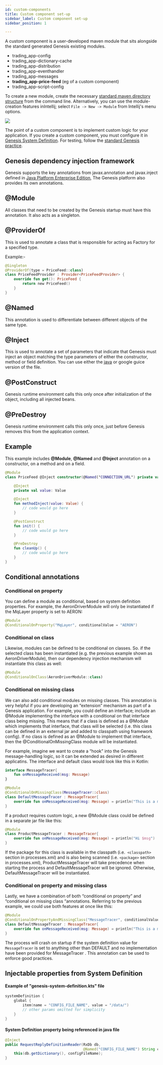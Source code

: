 ```yaml
---
id: custom-components
title: Custom component set-up
sidebar_label: Custom component set-up
sidebar_position: 1

---
```


A custom component is a user-developed maven module that sits alongside the standard generated Genesis existing modules.

- trading_app-config
- trading_app-dictionary-cache
- trading_app-distribution
- trading_app-eventhandler
- trading_app-messages
- **trading_app-price-feed**  (eg of a custom component)
- trading_app-script-config

To create a new module, create the necessary [standard maven directory structure](https://maven.apache.org/guides/introduction/introduction-to-the-standard-directory-layout.html) from the command line. Alternatively, you can use the module-creation features inIntellij;
select ```File -> New -> Module``` from Intellij's menu options.

![](/img/new-module.png)

The point of a custom component is to implement custom logic for your application. If you create a custom component, you must configure it in [Genesis System Definition](/creating-applications/configure-runtime/system-definitions/). For testing, follow the [standard Genesis practice](/managing-applications/test/integration-testing/).

## Genesis dependency injection framework

Genesis supports the key annotations from javax.annotation and javax.inject defined in [Java Platform Enterprise Edition](https://docs.oracle.com/javaee/7/index.html), The Genesis platform also provides its own annotations.

## @Module

All classes that need to be created by the Genesis startup must have this annotation. It also acts as a singleton.

## @ProviderOf

This is used to annotate a class that is responsible for acting as Factory for a specified type.

Example:-
```kotlin
@Singleton
@ProviderOf(type = PriceFeed::class)
class PriceFeedProvider : Provider<PriceFeedProvider> {
    override fun get(): PriceFeed {
        return new PriceFeed()
    }
}
```

## @Named

This annotation is used to differentiate between different objects of the same type.

## @Inject
This is used to annotate a set of parameters that indicate that Genesis must inject an object matching the type parameters of either the constructor, method or field definition. You can use either the [java](https://docs.oracle.com/javaee/6/api/javax/inject/Inject.html#:~:text=Injectable%20constructors%20are%20annotated%20with,most%20one%20constructor%20per%20class.&text=%40Inject%20is%20optional%20for%20public,injectors%20to%20invoke%20default%20constructors.)
 or google guice version of the file. 

## @PostConstruct

Genesis runtime environment calls this only once after initialization of the object, including all injected beans.

## @PreDestroy

Genesis runtime environment calls this only once, just before Genesis removes this from the application context.

## Example

This example includes **@Module**, **@Named** and **@Inject** annotation on a constructor, on a method and on a field.

```kotlin
@Module
class PriceFeed @Inject constructor(@Named("CONNECTION_URL") private val connectionUrl: String) {

    @Inject
    private val value: Value

    @Inject
    fun methodInject(value: Value) {
        // code would go here
    }

    @PostConstruct
    fun init() {
        // code would go here
    }

    @PreDestroy
    fun cleanUp() {
        // code would go here
    }
}
```


## Conditional annotations
### Conditional on property
You can define a module as conditional, based on system definition properties. For example, the AeronDriverModule will only be instantiated if the MqLayer property is set to AERON:

```kotlin
@Module
@ConditionalOnProperty("MqLayer", conditionalValue = "AERON")
```

### Conditional on class
Likewise, modules can be defined to be conditional on classes. So. if the selected class has been instantiated (e.g. the previous example shown as AeronDriverModule), then our dependency injection mechanism will instantiate this class as well:

```kotlin
@Module
@ConditionalOnClass(AeronDriverModule::class)
```

### Conditional on missing class
We can also add conditional modules on missing classes. This annotation is very helpful if you are developing an “extension” mechanism as part of a Genesis application. For example, you could define an interface; include an @Module implementing the interface with a conditional on that interface class being missing. This means that if a class is defined as a @Module which implements that interface, that class will be selected (i.e. this class can be defined in an external jar and added to classpath using framework config). If no class is defined as an @Module to implement that interface, then the @ConditionalOnMissingClass module will be instantiated.

For example, imagine we want to create a “hook” into the Genesis message-handling logic, so it can be extended as desired in different applicatins. The interface and default class would look like this in Kotlin:

```kotlin
interface MessageTracer{
    fun onMessageReceived(msg: Message)
}

@Module
@ConditionalOnMissingClass(MessageTracer::class)
class DefaultMessageTracer : MessageTracer{
    override fun onMessageReceived(msg: Message) = println("This is a message $msg")
}
```
If a product requires custom logic, a new @Module class could be defined in a separate jar file like this:

```kotlin
@Module
class ProductMessageTracer : MessageTracer{
    override fun onMessageReceived(msg: Message) = println("Hi $msg")
}
```
If the package for this class is available in the classpath (i.e.``` <classpath>``` section in processes.xml) and is also being scanned (i.e. ```<package>``` section in processes.xml), ProductMessageTracer will take precedence when starting the process and DefaultMessageTracer will be ignored. Otherwise, DefaultMessageTracer will be instantiated.

### Conditional on property and missing class
Lastly, we have a combination of both “conditional on property” and “conditional on missing class “annotations. Referring to the previous example, we could use both features at once like this:

```kotlin
@Module
@ConditionalOnPropertyAndMissingClass("MessageTracer", conditionalValue = "DEFAULT", MessageTracer::class)
class DefaultMessageTracer : MessageTracer{
    override fun onMessageReceived(msg: Message) = println("This is a message $msg")
}

```
The process will crash on startup if the system definition value for `MessageTracer` is set to anything other than DEFAULT and no implementation have been provided for MessageTracer . This annotation can be used to enforce good practices.

## Injectable properties from System Definition

#### Example of "genesis-system-definition.kts" file

```kotlin
systemDefinition {
    global {
        item(name = "CONFIG_FILE_NAME", value = "/data/")
        // other params omitted for simplicity
    }
}
```

#### System Definition property being referenced in java file
```java
@Inject
public RequestReplyDefinitionReader(RxDb db,
                                    @Named("CONFIG_FILE_NAME") String configFileName) throws GenesisConfigurationException {
    this(db.getDictionary(), configFileName);
}
```